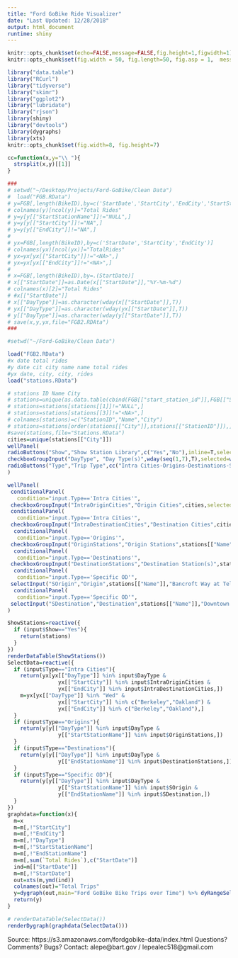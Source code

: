 ```yaml
---
title: "Ford GoBike Ride Visualizer"
date: "Last Updated: 12/28/2018"
output: html_document
runtime: shiny
---
```


``` r
knitr::opts_chunk$set(echo=FALSE,message=FALSE,fig.height=1,figwidth=1)
knitr::opts_chunk$set(fig.width = 50, fig.length=50, fig.asp = 1,  message=FALSE)
```

```r
library("data.table")
library("RCurl")
library("tidyverse")
library("skimr")
library("ggplot2")
library("lubridate")
library("rjson")
library(shiny)
library("devtools")
library(dygraphs)
library(xts)
knitr::opts_chunk$set(fig.width=8, fig.height=7)
```
``` r
cc=function(x,y="\\ "){
  strsplit(x,y)[[1]]
}

###
# setwd("~/Desktop/Projects/Ford-GoBike/Clean Data")
#  load("FGB.RData")
# y=FGB[,length(BikeID),by=c('StartDate','StartCity','EndCity','StartStationName','EndStationName')]
# colnames(y)[ncol(y)]="Total Rides"
# y=y[y[["StartStationName"]]!="NULL",]
# y=y[y[["StartCity"]]!="NA",]
# y=y[y[["EndCity"]]!="NA",]
# 
# yx=FGB[,length(BikeID),by=c('StartDate','StartCity','EndCity')]
# colnames(yx)[ncol(yx)]="TotalRides"
# yx=yx[yx[["StartCity"]]!="<NA>",]
# yx=yx[yx[["EndCity"]]!="<NA>",]
# 
# x=FGB[,length(BikeID),by=.(StartDate)]
# x[["StartDate"]]=as.Date(x[["StartDate"]],"%Y-%m-%d")
# colnames(x)[2]="Total Rides"
# #x[["StartDate"]]
# x[["DayType"]]=as.character(wday(x[["StartDate"]],T))
# yx[["DayType"]]=as.character(wday(yx[["StartDate"]],T))
# y[["DayType"]]=as.character(wday(y[["StartDate"]],T))
# save(x,y,yx,file="FGB2.RDAta")
###

#setwd("~/Ford-GoBike/Clean Data")

load("FGB2.RData")
#x date total rides
#y date cit city name name total rides
#yx date, city, city, rides
load("stations.RData")

# stations ID Name City
# stations=unique(as.data.table(cbind(FGB[["start_station_id"]],FGB[["StartStationName"]],FGB[['StartCity']])))
# stations=stations[stations[[1]]!="NULL",]
# stations=stations[stations[[3]]!="<NA>",]
# colnames(stations)=c("StationID","Name","City")
# stations=stations[order(stations[["City"]],stations[["StationID"]]),]
#save(stations,file="Stations.RData")
cities=unique(stations[["City"]])
wellPanel(
radioButtons("Show","Show Station Library",c("Yes","No"),inline=T,selected = "No"),
checkboxGroupInput("DayType", "Day Type(s)",wday(seq(1,7),T),selected=wday(seq(2,6),T),inline=T),
radioButtons("Type","Trip Type",cc("Intra Cities-Origins-Destinations-Specific OD","-"))
)

wellPanel(
 conditionalPanel(
   condition="input.Type=='Intra Cities'",
 checkboxGroupInput("IntraOriginCities","Origin Cities",cities,selected="San Francisco",inline=T)),
 conditionalPanel(
   condition="input.Type=='Intra Cities'",
 checkboxGroupInput("IntraDestinationCities","Destination Cities",cities,selected="San Francisco",inline=T)),
  conditionalPanel(
   condition="input.Type=='Origins'",
 checkboxGroupInput("OriginStations","Origin Stations",stations[["Name"]],"Bancroft Way at Telegraph Ave",inline=T)),
  conditionalPanel(
   condition="input.Type=='Destinations'",
 checkboxGroupInput("DestinationStations","Destination Station(s)",stations[["Name"]],"Downtown Berkeley BART",inline=T)),
  conditionalPanel(
   condition="input.Type=='Specific OD'",
 selectInput("SOrigin","Origin",stations[["Name"]],"Bancroft Way at Telegraph Ave")),
  conditionalPanel(
   condition="input.Type=='Specific OD'",
 selectInput("SDestination","Destination",stations[["Name"]],"Downtown Berkeley BART"))
)

ShowStations=reactive({
  if (input$Show=="Yes"){
    return(stations)
  }
})
renderDataTable(ShowStations())
SelectData=reactive({
  if (input$Type=="Intra Cities"){
    return(yx[yx[["DayType"]] %in% input$DayType & 
                yx[["StartCity"]] %in% input$IntraOriginCities &
                yx[["EndCity"]] %in% input$IntraDestinationCities,])
    m=yx[yx[["DayType"]] %in% "Wed" & 
                yx[["StartCity"]] %in% c("Berkeley","Oakland") &
                yx[["EndCity"]] %in% c("Berkeley","Oakland"),]
  }
  if (input$Type=="Origins"){
    return(y[y[["DayType"]] %in% input$DayType & 
                y[["StartStationName"]] %in% input$OriginStations,])
  }
  if (input$Type=="Destinations"){
    return(y[y[["DayType"]] %in% input$DayType & 
                y[["EndStationName"]] %in% input$DestinationStations,])
  }
  if (input$Type=="Specific OD"){
    return(y[y[["DayType"]] %in% input$DayType & 
                y[["StartStationName"]] %in% input$SOrigin &
                y[["EndStationName"]] %in% input$SDestination,])
  }
})
graphdata=function(x){
  m=x
  m=m[,!"StartCity"]
  m=m[,!"EndCity"]
  m=m[,!"DayType"]
  m=m[,!"StartStationName"]
  m=m[,!"EndStationName"]
  m=m[,sum(`Total Rides`),c("StartDate")]
  ind=m[["StartDate"]]
  m=m[,!"StartDate"]
  out=xts(m,ymd(ind))
  colnames(out)="Total Trips"
  y=dygraph(out,main="Ford GoBike Bike Trips over Time") %>% dyRangeSelector()
  return(y)
}
```

``` r
# renderDataTable(SelectData())
renderDygraph(graphdata(SelectData()))
```

Source: https://s3.amazonaws.com/fordgobike-data/index.html
Questions? Comments? Bugs?
Contact: alepe@bart.gov / lepealec518@gmail.com

